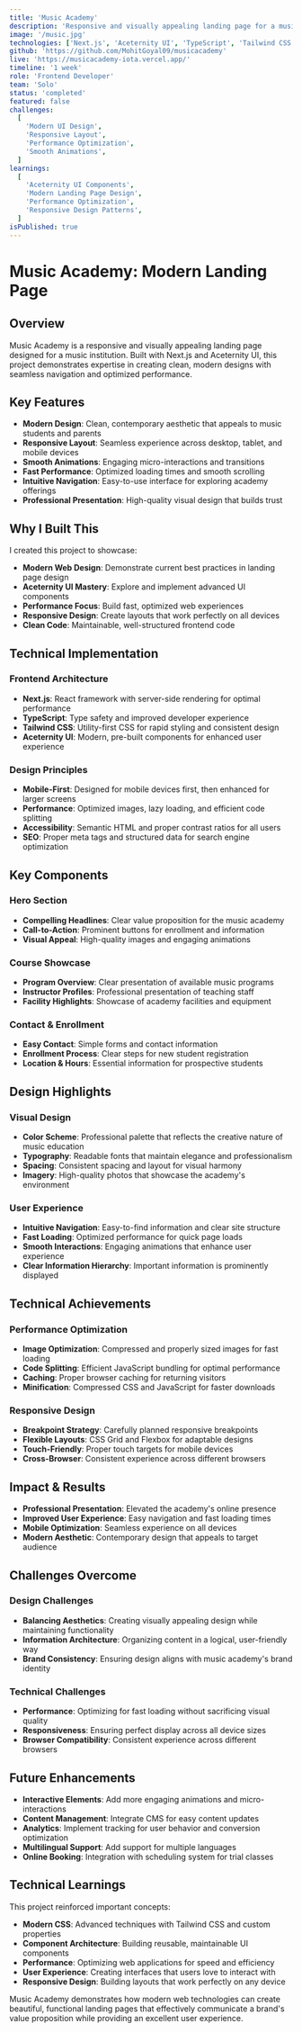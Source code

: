 ```yaml
---
title: 'Music Academy'
description: 'Responsive and visually appealing landing page for a music institution using Next.js and Aceternity UI'
image: '/music.jpg'
technologies: ['Next.js', 'Aceternity UI', 'TypeScript', 'Tailwind CSS']
github: 'https://github.com/MohitGoyal09/musicacademy'
live: 'https://musicacademy-iota.vercel.app/'
timeline: '1 week'
role: 'Frontend Developer'
team: 'Solo'
status: 'completed'
featured: false
challenges:
  [
    'Modern UI Design',
    'Responsive Layout',
    'Performance Optimization',
    'Smooth Animations',
  ]
learnings:
  [
    'Aceternity UI Components',
    'Modern Landing Page Design',
    'Performance Optimization',
    'Responsive Design Patterns',
  ]
isPublished: true
---
```


# Music Academy: Modern Landing Page

## Overview

Music Academy is a responsive and visually appealing landing page designed for a music institution. Built with Next.js and Aceternity UI, this project demonstrates expertise in creating clean, modern designs with seamless navigation and optimized performance.

## Key Features

- **Modern Design**: Clean, contemporary aesthetic that appeals to music students and parents
- **Responsive Layout**: Seamless experience across desktop, tablet, and mobile devices
- **Smooth Animations**: Engaging micro-interactions and transitions
- **Fast Performance**: Optimized loading times and smooth scrolling
- **Intuitive Navigation**: Easy-to-use interface for exploring academy offerings
- **Professional Presentation**: High-quality visual design that builds trust

## Why I Built This

I created this project to showcase:

- **Modern Web Design**: Demonstrate current best practices in landing page design
- **Aceternity UI Mastery**: Explore and implement advanced UI components
- **Performance Focus**: Build fast, optimized web experiences
- **Responsive Design**: Create layouts that work perfectly on all devices
- **Clean Code**: Maintainable, well-structured frontend code

## Technical Implementation

### Frontend Architecture

- **Next.js**: React framework with server-side rendering for optimal performance
- **TypeScript**: Type safety and improved developer experience
- **Tailwind CSS**: Utility-first CSS for rapid styling and consistent design
- **Aceternity UI**: Modern, pre-built components for enhanced user experience

### Design Principles

- **Mobile-First**: Designed for mobile devices first, then enhanced for larger screens
- **Performance**: Optimized images, lazy loading, and efficient code splitting
- **Accessibility**: Semantic HTML and proper contrast ratios for all users
- **SEO**: Proper meta tags and structured data for search engine optimization

## Key Components

### Hero Section

- **Compelling Headlines**: Clear value proposition for the music academy
- **Call-to-Action**: Prominent buttons for enrollment and information
- **Visual Appeal**: High-quality images and engaging animations

### Course Showcase

- **Program Overview**: Clear presentation of available music programs
- **Instructor Profiles**: Professional presentation of teaching staff
- **Facility Highlights**: Showcase of academy facilities and equipment

### Contact & Enrollment

- **Easy Contact**: Simple forms and contact information
- **Enrollment Process**: Clear steps for new student registration
- **Location & Hours**: Essential information for prospective students

## Design Highlights

### Visual Design

- **Color Scheme**: Professional palette that reflects the creative nature of music education
- **Typography**: Readable fonts that maintain elegance and professionalism
- **Spacing**: Consistent spacing and layout for visual harmony
- **Imagery**: High-quality photos that showcase the academy's environment

### User Experience

- **Intuitive Navigation**: Easy-to-find information and clear site structure
- **Fast Loading**: Optimized performance for quick page loads
- **Smooth Interactions**: Engaging animations that enhance user experience
- **Clear Information Hierarchy**: Important information is prominently displayed

## Technical Achievements

### Performance Optimization

- **Image Optimization**: Compressed and properly sized images for fast loading
- **Code Splitting**: Efficient JavaScript bundling for optimal performance
- **Caching**: Proper browser caching for returning visitors
- **Minification**: Compressed CSS and JavaScript for faster downloads

### Responsive Design

- **Breakpoint Strategy**: Carefully planned responsive breakpoints
- **Flexible Layouts**: CSS Grid and Flexbox for adaptable designs
- **Touch-Friendly**: Proper touch targets for mobile devices
- **Cross-Browser**: Consistent experience across different browsers

## Impact & Results

- **Professional Presentation**: Elevated the academy's online presence
- **Improved User Experience**: Easy navigation and fast loading times
- **Mobile Optimization**: Seamless experience on all devices
- **Modern Aesthetic**: Contemporary design that appeals to target audience

## Challenges Overcome

### Design Challenges

- **Balancing Aesthetics**: Creating visually appealing design while maintaining functionality
- **Information Architecture**: Organizing content in a logical, user-friendly way
- **Brand Consistency**: Ensuring design aligns with music academy's brand identity

### Technical Challenges

- **Performance**: Optimizing for fast loading without sacrificing visual quality
- **Responsiveness**: Ensuring perfect display across all device sizes
- **Browser Compatibility**: Consistent experience across different browsers

## Future Enhancements

- **Interactive Elements**: Add more engaging animations and micro-interactions
- **Content Management**: Integrate CMS for easy content updates
- **Analytics**: Implement tracking for user behavior and conversion optimization
- **Multilingual Support**: Add support for multiple languages
- **Online Booking**: Integration with scheduling system for trial classes

## Technical Learnings

This project reinforced important concepts:

- **Modern CSS**: Advanced techniques with Tailwind CSS and custom properties
- **Component Architecture**: Building reusable, maintainable UI components
- **Performance**: Optimizing web applications for speed and efficiency
- **User Experience**: Creating interfaces that users love to interact with
- **Responsive Design**: Building layouts that work perfectly on any device

Music Academy demonstrates how modern web technologies can create beautiful, functional landing pages that effectively communicate a brand's value proposition while providing an excellent user experience.
